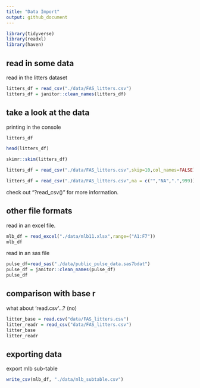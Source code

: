 ```yaml
---
title: "Data Import"
output: github_document
---
```



```r
library(tidyverse)
library(readxl)
library(haven)
```

## read in some data

read in the litters dataset


```r
litters_df = read_csv("./data/FAS_litters.csv")
litters_df = janitor::clean_names(litters_df)
```

## take a look at the data
printing in the console
```r
litters_df
```
```r
head(litters_df)
```

```r
skimr::skim(litters_df)
```
```r
litters_df = read_csv("./data/FAS_litters.csv",skip=10,col_names=FALSE)
```

```r
litters_df = read_csv("./data/FAS_litters.csv",na = c("","NA",".",999))
```
check out "?read_csv()" for more information.

## other file formats
read in an excel file.
```r
mlb_df = read_excel("./data/mlb11.xlsx",range=("A1:F7"))
mlb_df
```

read in an sas file
```r
pulse_df=read_sas("./data/public_pulse_data.sas7bdat")
pulse_df = janitor::clean_names(pulse_df)
pulse_df
```

## comparison with base r
what about 'read.csv'...? (no)

```r
litter_base = read.csv("data/FAS_litters.csv")
litter_readr = read_csv("data/FAS_litters.csv")
litter_base
litter_readr
```
## exporting data
export mlb sub-table
```r
write_csv(mlb_df, "./data/mlb_subtable.csv")
```













